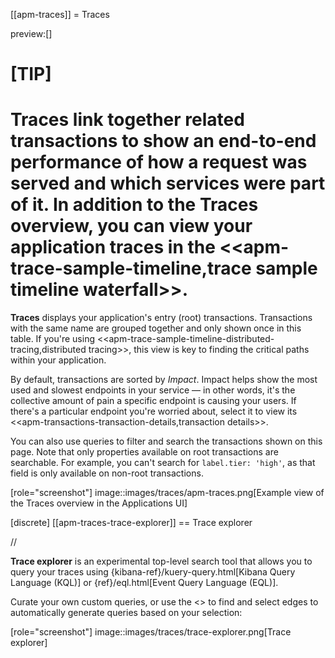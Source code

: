 [[apm-traces]]
= Traces

preview:[]

[TIP]
====
Traces link together related transactions to show an end-to-end performance of how a request was served
and which services were part of it.
In addition to the Traces overview, you can view your application traces in the <<apm-trace-sample-timeline,trace sample timeline waterfall>>.
====

**Traces** displays your application's entry (root) transactions.
Transactions with the same name are grouped together and only shown once in this table.
If you're using <<apm-trace-sample-timeline-distributed-tracing,distributed tracing>>,
this view is key to finding the critical paths within your application.

By default, transactions are sorted by *Impact*.
Impact helps show the most used and slowest endpoints in your service — in other words,
it's the collective amount of pain a specific endpoint is causing your users.
If there's a particular endpoint you're worried about, select it to view its
<<apm-transactions-transaction-details,transaction details>>.

You can also use queries to filter and search the transactions shown on this page. Note that only properties available on root transactions are searchable. For example, you can't search for `label.tier: 'high'`, as that field is only available on non-root transactions.

[role="screenshot"]
image::images/traces/apm-traces.png[Example view of the Traces overview in the Applications UI]

[discrete]
[[apm-traces-trace-explorer]]
== Trace explorer

// <DocCallOut template="technical preview" />

**Trace explorer** is an experimental top-level search tool that allows you to query your traces using {kibana-ref}/kuery-query.html[Kibana Query Language (KQL)] or {ref}/eql.html[Event Query Language (EQL)].

Curate your own custom queries, or use the <<apm-service-map>> to find and select edges to automatically generate queries based on your selection:

[role="screenshot"]
image::images/traces/trace-explorer.png[Trace explorer]

